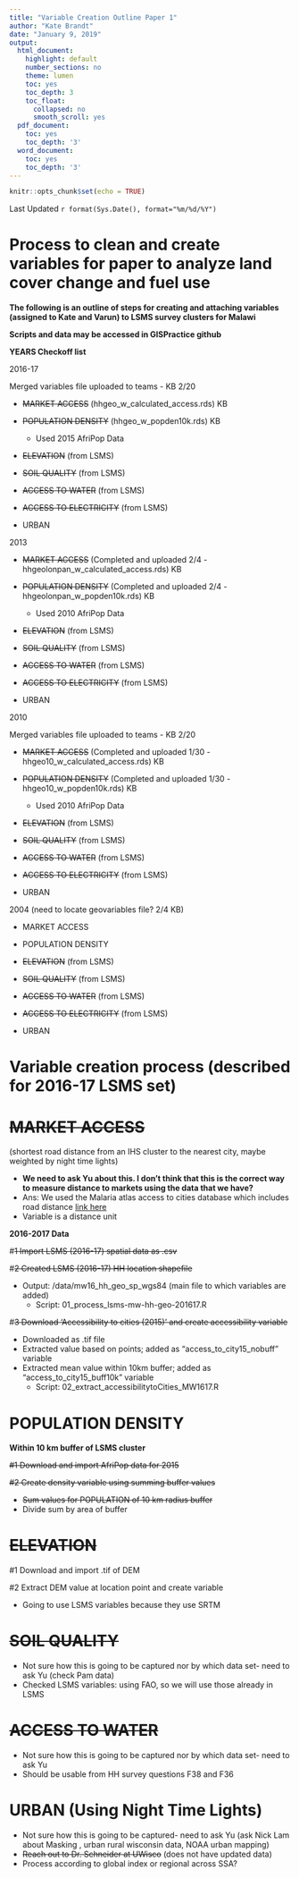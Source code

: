 ```yaml
---
title: "Variable Creation Outline Paper 1"
author: "Kate Brandt"
date: "January 9, 2019"
output:
  html_document:
    highlight: default
    number_sections: no
    theme: lumen
    toc: yes
    toc_depth: 3
    toc_float:
      collapsed: no
      smooth_scroll: yes
  pdf_document:
    toc: yes
    toc_depth: '3'
  word_document:
    toc: yes
    toc_depth: '3'
---
```


```r
knitr::opts_chunk$set(echo = TRUE)
```

Last Updated `r format(Sys.Date(), format="%m/%d/%Y")`

# Process to clean and create variables for paper to analyze land cover change and fuel use

**The following is an outline of steps for creating and attaching variables (assigned to Kate and Varun) to LSMS survey clusters for Malawi**

**Scripts and data may be accessed in GISPractice github**

**YEARS Checkoff list**

  2016-17
  
  Merged variables file uploaded to teams - KB 2/20
  
  * ~~MARKET ACCESS~~ (hhgeo_w_calculated_access.rds) KB
  
  * ~~POPULATION DENSITY~~ (hhgeo_w_popden10k.rds) KB
    + Used 2015 AfriPop Data
  
  * ~~ELEVATION~~ (from LSMS)
  
  * ~~SOIL QUALITY~~ (from LSMS)
  
  * ~~ACCESS TO WATER~~ (from LSMS)
  
  * ~~ACCESS TO ELECTRICITY~~ (from LSMS)
  
  * URBAN
  
  2013
  
  * ~~MARKET ACCESS~~ (Completed and uploaded 2/4 - hhgeolonpan_w_calculated_access.rds) KB
  
  * ~~POPULATION DENSITY~~ (Completed and uploaded 2/4 - hhgeolonpan_w_popden10k.rds) KB
    + Used 2010 AfriPop Data
  
  * ~~ELEVATION~~ (from LSMS)
  
  * ~~SOIL QUALITY~~ (from LSMS)
  
  * ~~ACCESS TO WATER~~ (from LSMS)
  
  * ~~ACCESS TO ELECTRICITY~~ (from LSMS)
  
  * URBAN
  
  2010
  
  Merged variables file uploaded to teams - KB 2/20
  
  * ~~MARKET ACCESS~~ (Completed and uploaded 1/30 - hhgeo10_w_calculated_access.rds) KB
  
  * ~~POPULATION DENSITY~~ (Completed and uploaded 1/30 - hhgeo10_w_popden10k.rds) KB
    + Used 2010 AfriPop Data
  
  * ~~ELEVATION~~ (from LSMS)
  
  * ~~SOIL QUALITY~~ (from LSMS)
  
  * ~~ACCESS TO WATER~~ (from LSMS)
  
  * ~~ACCESS TO ELECTRICITY~~ (from LSMS)
  
  * URBAN
  
  2004 (need to locate geovariables file? 2/4 KB)
  
  * MARKET ACCESS
  
  * POPULATION DENSITY
  
  * ~~ELEVATION~~ (from LSMS)
  
  * ~~SOIL QUALITY~~ (from LSMS)
  
  * ~~ACCESS TO WATER~~ (from LSMS)
  
  * ~~ACCESS TO ELECTRICITY~~ (from LSMS)
  
  * URBAN


# Variable  creation process (described for 2016-17 LSMS set)

# ~~MARKET ACCESS~~ 
  (shortest road distance from an IHS cluster to the nearest city, maybe weighted by night time lights)
  
  * **We need to ask Yu about this.  I don't think that this is the correct way to measure distance to markets using the data that we have?**
  * Ans: We used the Malaria atlas access to cities database which includes road distance [link here](https://map.ox.ac.uk/research-project/accessibility_to_cities/)
  * Variable is a distance unit
  

  **2016-2017 Data**
  
  #~~1 Import LSMS (2016-17) spatial data as .csv~~
  
  #~~2 Created LSMS (2016-17) HH location shapefile~~
    
  * Output: /data/mw16_hh_geo_sp_wgs84 (main file to which variables are added)
    + Script: 01_process_lsms-mw-hh-geo-201617.R
  

  #~~3 Download 'Accessibility to cities (2015)' and create accessibility variable~~
  
  * Downloaded as .tif file
  * Extracted value based on points; added as "access_to_city15_nobuff" variable
  * Extracted mean value within 10km buffer; added as "access_to_city15_buff10k" variable
    + Script: 02_extract_accessibilitytoCities_MW1617.R

  
# POPULATION DENSITY

**Within 10 km buffer of LSMS cluster**

  ~~#1 Download and import AfriPop data for 2015~~
  
  ~~#2 Create density variable using summing buffer values~~
  
  * ~~Sum values for POPULATION of 10 km radius buffer~~
  * Divide sum by area of buffer
  
  
# ~~ELEVATION~~

  #1 Download and import .tif of DEM
  
  #2 Extract DEM value at location point and create variable
  
  * Going to use LSMS variables because they use SRTM
  
# ~~SOIL QUALITY~~
  
  * Not sure how this is going to be captured nor by which data set- need to ask Yu (check Pam data)
  * Checked LSMS variables: using FAO, so we will use those already in LSMS
  
  
# ~~ACCESS TO WATER~~ 

  * Not sure how this is going to be captured nor by which data set- need to ask Yu
  * Should be usable from HH survey questions F38 and F36


# URBAN (Using Night Time Lights) 

  * Not sure how this is going to be captured- need to ask Yu (ask Nick Lam about Masking , urban rural wisconsin data, NOAA urban mapping)
  * ~~Reach out to Dr. Schneider at UWisco~~ (does not have updated data)
  * Process according to global index or regional across SSA?
  




